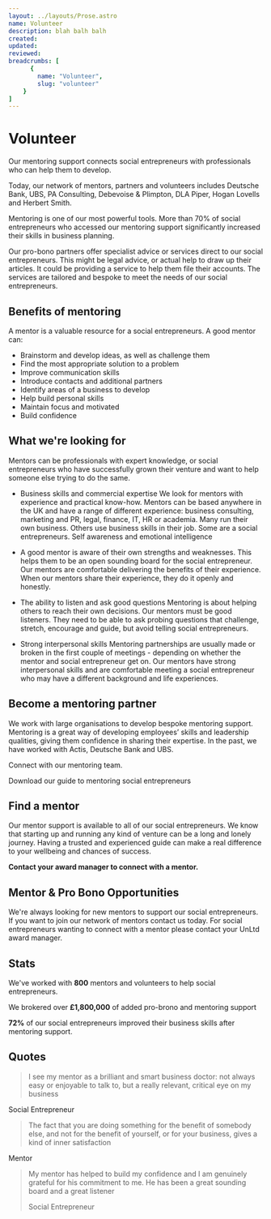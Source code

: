 ```yaml
---
layout: ../layouts/Prose.astro
name: Volunteer
description: blah balh balh
created: 
updated: 
reviewed: 
breadcrumbs: [
      {
        name: "Volunteer",
        slug: "volunteer"
    }
]
---
```


# Volunteer

Our mentoring support connects social entrepreneurs with professionals who can help them to develop.

Today, our network of mentors, partners and volunteers includes Deutsche Bank, UBS, PA Consulting, Debevoise & Plimpton, DLA Piper, Hogan Lovells and Herbert Smith.

Mentoring is one of our most powerful tools. More than 70% of social entrepreneurs who accessed our mentoring support significantly increased their skills in business planning.

Our pro-bono partners offer specialist advice or services direct to our social entrepreneurs. This might be legal advice, or actual help to draw up their articles. It could be providing a service to help them file their accounts. The services are tailored and bespoke to meet the needs of our social entrepreneurs.

## Benefits of mentoring

A mentor is a valuable resource for a social entrepreneurs. A good mentor can:

- Brainstorm and develop ideas, as well as challenge them
- Find the most appropriate solution to a problem
- Improve communication skills
- Introduce contacts and additional partners
- Identify areas of a business to develop
- Help build personal skills
- Maintain focus and motivated
- Build confidence

## What we're looking for

Mentors can be professionals with expert knowledge, or social entrepreneurs who have successfully grown their venture and want to help someone else trying to do the same.

- Business skills and commercial expertise
  We look for mentors with experience and practical know-how. Mentors can be based anywhere in the UK and have a range of different experience: business consulting, marketing and PR, legal, finance, IT, HR or academia. Many run their own business. Others use business skills in their job. Some are a social entrepreneurs.
  Self awareness and emotional intelligence

- A good mentor is aware of their own strengths and weaknesses. This helps them to be an open sounding board for the social entrepreneur. Our mentors are comfortable delivering the benefits of their experience. When our mentors share their experience, they do it openly and honestly.

- The ability to listen and ask good questions
  Mentoring is about helping others to reach their own decisions. Our mentors must be good listeners. They need to be able to ask probing questions that challenge, stretch, encourage and guide, but avoid telling social entrepreneurs.

- Strong interpersonal skills
  Mentoring partnerships are usually made or broken in the first couple of meetings - depending on whether the mentor and social entrepreneur get on. Our mentors have strong interpersonal skills and are comfortable meeting a social entrepreneur who may have a different background and life experiences.

## Become a mentoring partner

We work with large organisations to develop bespoke mentoring support. Mentoring is a great way of developing employees’ skills and leadership qualities, giving them confidence in sharing their expertise. In the past, we have worked with Actis, Deutsche Bank and UBS.

Connect with our mentoring team.

Download our guide to mentoring social entrepreneurs

## Find a mentor

Our mentor support is available to all of our social entrepreneurs. We know that starting up and running any kind of venture can be a long and lonely journey. Having a trusted and experienced guide can make a real difference to your wellbeing and chances of success.

**Contact your award manager to connect with a mentor.**

## Mentor & Pro Bono Opportunities

We're always looking for new mentors to support our social entrepreneurs. If you want to join our network of mentors contact us today. For social entrepreneurs wanting to connect with a mentor please contact your UnLtd award manager.

## Stats

We've worked with **800** mentors and volunteers to help social entrepreneurs.

We brokered over **£1,800,000** of added pro-brono and mentoring support

**72%** of our social entrepreneurs improved their business skills after mentoring support.

## Quotes

> I see my mentor as a brilliant and smart business doctor: not always easy or enjoyable to talk to, but a really relevant, critical eye on my business

Social Entrepreneur

> The fact that you are doing something for the benefit of somebody else, and not for the benefit of yourself, or for your business, gives a kind of inner satisfaction

Mentor

> My mentor has helped to build my confidence and I am genuinely grateful for his commitment to me. He has been a great sounding board and a great listener
>
> Social Entrepreneur
